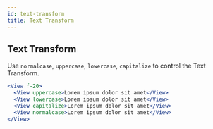 ```yaml
---
id: text-transform
title: Text Transform
---
```


## Text Transform

Use `normalcase`, `uppercase`, `lowercase`, `capitalize` to control the Text Transform.

```jsx live
<View f-20>
  <View uppercase>Lorem ipsum dolor sit amet</View>
  <View lowercase>Lorem ipsum dolor sit amet</View>
  <View capitalize>Lorem ipsum dolor sit amet</View>
  <View normalcase>Lorem ipsum dolor sit amet</View>
</View>
```
